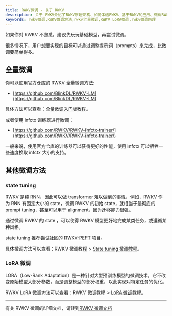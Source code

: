 ```yaml
---
title: RWKV微调 - 关于 RWKV
description: 关于 RWKV介绍了RWKV原理架构、如何体验RWKV、基于RWKV的应用、微调RWKV等内容。RWKV是一种具有 GPT 级大型语言模型（LLM）性能的 RNN，也可以像 GPT Transformer 一样直接训练（可并行化）。
keywords: rwkv微调,RWKV微调方法,rwkv全量微调,RWKV LoRA微调,rwkv微调原理
---
```



<Callout type="info" emoji="ℹ️">
如果你对 RWKV 不熟悉，建议先玩玩基础模型，再尝试微调。

很多情况下，用户想要实现的目标可以通过调整提示词（prompts）来完成，比微调要简单得多。
</Callout>


## 全量微调

你可以使用官方仓库的 RWKV 全量微调方法:

- [https://github.com/BlinkDL/RWKV-LM](https://github.com/BlinkDL/RWKV-LM)

具体方法可以查看：[全量微调入门版教程](https://rwkv.cn/RWKV-Fine-Tuning/Full-ft-Simple)。

或者使用 infctx 训练器进行微调：

- [https://github.com/RWKV/RWKV-infctx-trainer/](https://github.com/RWKV/RWKV-infctx-trainer/)

一般来说，使用官方仓库的训练器可以获得更好的性能，使用 infctx 可以牺牲一些速度换取 infctx 大小的支持。

## 其他微调方法

### state tuning 

<Callout type="info" emoji="ℹ️">
RWKV 是纯 RNN，因此可以做 transformer 难以做到的事情。例如，RWKV 作为 RNN 有固定大小的 state，微调 RWKV 的初始 state，就相当于最彻底的 prompt tuning，甚至可以用于 alignment，因为迁移能力很强。

通过微调 RWKV 的 state ，可以使得 RWKV 模型更好地完成某类任务，或遵循某种风格。
</Callout>

state tuning 推荐尝试社区的 [RWKV-PEFT](https://github.com/JL-er/RWKV-PEFT) 项目。

具体微调方法可以查看：RWKV 微调教程 > [State tuning 微调教程](https://rwkv.cn/RWKV-Fine-Tuning/State-Tuning)。

### LoRA 微调

<Callout type="info" emoji="ℹ️">
LORA（Low-Rank Adaptation）是一种针对大型预训练模型的微调技术。它不改变原始模型大部分参数，而是调整模型的部分权重，以此实现对特定任务的优化。
</Callout>

RWKV LoRA 微调方法可以查看：RWKV 微调教程 > [LoRA 微调教程](https://rwkv.cn/RWKV-Fine-Tuning/LoRA-Fine-Tuning)。

---

有关 RWKV 微调的详细文档，请转到[RWKV 微调文档](https://rwkv.cn/RWKV-Fine-Tuning/Introduction)
